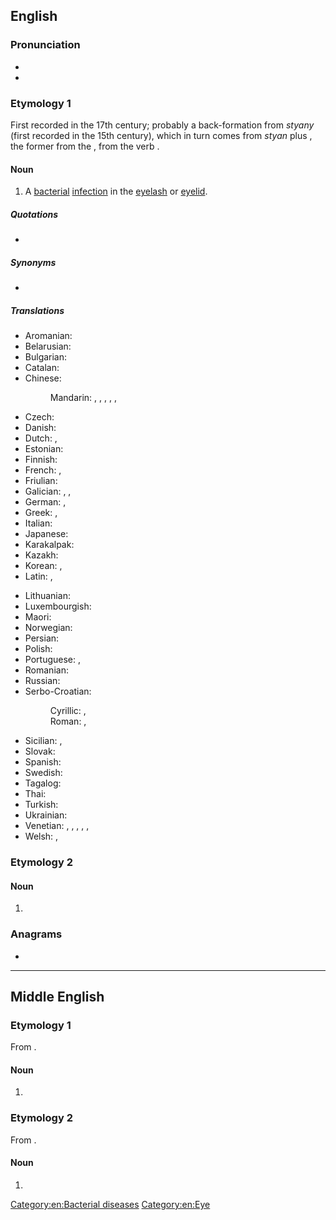 ==English==
{{wikipedia}}

===Pronunciation===
* {{IPA|/ˈstaɪ/|lang=en}}
* {{rhymes|aɪ|lang=en}}

===Etymology 1===
First recorded in the 17th century; probably a back-formation from ''styany'' (first recorded in the 15th century), which in turn comes from ''styan'' plus {{m|en|eye}}, the former from the {{der|en|ang|stigend|stīġend|rising, riser; stye}}, from the verb {{m|ang|stigan|stīgan|climb, ascend}}.

====Noun====
{{en-noun}}

# {{lb|en|disease}} A [[bacterial]] [[infection]] in the [[eyelash]] or [[eyelid]].

=====Quotations=====
* {{seeCites}}

=====Synonyms=====
* {{l|en|hordeolum}}

=====Translations=====
{{trans-top|bacterial infection of the eyelash or eyelid}}
* Aromanian: {{t|rup|ulcior|m}}
* Belarusian: {{t|be|ячмень|m|tr=jačmjénʹ|sc=Cyrl}}
* Bulgarian: {{t+|bg|ечемик|m|tr=ečemík|sc=Cyrl}}
* Catalan: {{t+|ca|urçol}}
* Chinese:
*: Mandarin: {{t+|cmn|針眼|sc=Hani}}, {{t+|cmn|针眼|tr=zhēnyan|sc=Hani}}, {{t|cmn|偷針眼|sc=Hani}}, {{t|cmn|偷针眼|tr=tōuzhēnyan|sc=Hani}}, {{t+|cmn|麥粒腫|sc=Hani}}, {{t+|cmn|麦粒肿|tr=màilìzhǒng|sc=Hani}}
* Czech: {{t+|cs|ječné zrno|n}}
* Danish: {{t|da|bygkorn}}
* Dutch: {{t+|nl|stijg}}, {{t+|nl|strontje|n}}
* Estonian: {{t+|et|odraiva}}
* Finnish: {{t+|fi|näärännäppy}}
* French: {{t+|fr|orgelet|m}}, {{t|fr|compère loriot|m}}
* Friulian: {{t|fur|vuarbit|m}}
* Galician: {{t+|gl|tirizó}}, {{t+|gl|orizó|m}}, {{t|gl|orzón|m}}
* German: {{t|de|Hordeolum|n}}, {{t+|de|Gerstenkorn|n}}
* Greek: {{t+|el|κριθαράκι|n}}, {{t+|el|κριθή|f}}
* Italian: {{t+|it|orzaiolo}}
* Japanese: {{t|ja|麦粒腫|tr=ばくりゅうしゅ, bakuryūshu}}
* Karakalpak: {{t|kaa|terisken}}
* Kazakh: {{t|kk|теріскен|sc=Cyrl}}
* Korean: {{t+|ko|다래끼}}, {{t|ko|맥립종}}
* Latin: {{t|la|hordeolus|m}}, {{t|la|varulus|m}}
{{trans-mid}}
* Lithuanian: {{t|lt|miežis}}
* Luxembourgish: {{t|lb|Weeschësser|m}}
* Maori: {{t|mi|kiritoi}}
* Norwegian: {{t|no|byggkorn}}
* Persian: {{t+|fa|گل مژه|tr=gul-e muže}}
* Polish: {{t+|pl|jęczmień|m-in}}
* Portuguese: {{t+|pt|hordéolo|m}}, {{t+|pt|terçol|m}}
* Romanian: {{t+|ro|urcior|m}}
* Russian: {{t+|ru|ячме́нь|m}}
* Serbo-Croatian:
*: Cyrillic: {{t|sh|јечменац|m}}, {{t|sh|чмичак|m}}
*: Roman: {{t+|sh|ječmenac|m}}, {{t+|sh|čmičak|m}}
* Sicilian: {{t+|scn|occhialoru|m}}, {{t+|scn|agghialoru|m}}
* Slovak: {{t|sk|jačmenné zrno|n}}
* Spanish: {{t+|es|orzuelo|m}}
* Swedish: {{t+|sv|vagel}}
* Tagalog: {{t|tl|kuliti}}
* Thai: {{t+|th|กุ้งยิง}}
* Turkish: {{t+|tr|arpacık}}
* Ukrainian: {{t+|uk|ячмінь|m|tr=jačmínʹ|sc=Cyrl}}
* Venetian: {{t|vec|orxoło|m}}, {{t|vec|orbioło|m}}, {{t|vec|ruxoło|m}}, {{t|vec|ruxiol}}, {{t|vec|orbegoło}}, {{t|vec|rebegoło}}
* Welsh: {{t|cy|llefrithen|f}} {{qualifier|North}}, {{t|cy|llefelyn|m}} {{qualifier|South}}
{{trans-bottom}}

===Etymology 2===

====Noun====
{{en-noun}}

# {{archaic form of|sty|lang=en}} {{q|shelter for pigs}}

===Anagrams===
* {{anagrams|en|a=esty|Tyes|etys|stey|teys|tyes|yest|yet's|yets}}

[[Category:en:Bacterial diseases]]
[[Category:en:Eye]]

----

==Middle English==

===Etymology 1===
From {{inh|enm|ang|stīġ}}.

====Noun====
{{head|enm|noun}}

# {{alt form|lang=enm|sty|id=path|t=path}}

===Etymology 2===
From {{bor|enm|non|stigi}}.

====Noun====
{{head|enm|noun}}

# {{alt form|lang=enm|stie|id=ladder|t=ladder}}